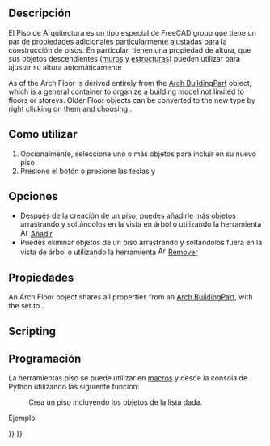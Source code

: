 <languages/>

<div class="mw-translate-fuzzy">
{{docnav/es|[[Arch_Rebar|Rebar]]|[[Arch_BuildingPart|Building Part]]|[[Arch_Workbench|Arch]]|IconL=Arch_Rebar.svg |IconC=Workbench_Arch.svg |IconR=Arch_BuildingPart.svg}}
</div>

<div class="mw-translate-fuzzy">
{{GuiCommand/es
|Name=Arch Floor
|Name/es=Arch Floor
|Workbenches=[[Arch_Workbench/es|Entorno de Arquitectura]]
|MenuLocation=Arquitectura → Piso
|Shortcut={{KEY|F}} {{KEY|L}}
|SeeAlso=
}}
</div>

<span id="Description"></span>
==Descripción==

<div class="mw-translate-fuzzy">
El Piso de Arquitectura es un tipo especial de FreeCAD group que tiene un par de propiedades adicionales particularmente ajustadas para la construcción de pisos. En particular, tienen una propiedad de altura, que sus objetos descendientes ([[Arch Wall/es|muros]] y [[Arch Structure/es|estructuras]]) pueden utilizar para ajustar su altura automáticamente
</div>

As of {{VersionPlus|0.18}} the Arch Floor is derived entirely from the [[Arch_BuildingPart|Arch BuildingPart]] object, which is a general container to organize a building model not limited to floors or storeys. Older Floor objects can be converted to the new type by right clicking on them and choosing {{incode|Convert to BuildingPart}}.

<span id="Usage"></span>
==Como utilizar==

<div class="mw-translate-fuzzy">
# Opcionalmente, seleccione uno o más objetos para incluir en su nuevo piso
# Presione el botón {{KEY|[[Image:Arch Floor.png|16px]] '''Arch Floor'''}} o presione las teclas {{KEY|F}} y {{KEY|L}}
</div>

<span id="Options"></span>
==Opciones==

<div class="mw-translate-fuzzy">
* Después de la creación de un piso, puedes añadirle más objetos arrastrando y soltándolos en la vista en árbol o utilizando la herramienta [[Image:Arch Add.png|16px]] [[Arch Add/es|Añadir]]
* Puedes eliminar objetos de un piso arrastrando y soltándolos fuera en la vista de árbol o utilizando la herramienta [[Image:Arch Remove.png|16px]] [[Arch Remove/es|Remover]]
</div>

<span id="Properties"></span>
==Propiedades==

An Arch Floor object shares all properties from an [[Arch_BuildingPart|Arch BuildingPart]], with the {{PropertyData|Ifc Type}} set to {{incode|"Building Storey"}}.

==Scripting==

<div class="mw-translate-fuzzy">
==Programación==
</div>

<div class="mw-translate-fuzzy">
La herramientas piso se puede utilizar en [[macros/es|macros]] y desde la consola de Python utilizando las siguiente funcion:
</div>

{{Code|code=
Floor = makeFloor(objectslist=None, baseobj=None, name="Floor")
}}

<div class="mw-translate-fuzzy">
:Crea un piso incluyendo los objetos de la lista dada.
</div>

Ejemplo:

{{Code|code=
import FreeCAD, Draft, Arch

p1 = FreeCAD.Vector(0, 0, 0)
p2 = FreeCAD.Vector(2000, 0, 0)
baseline = Draft.makeLine(p1, p2)
baseline2 = Draft.makeLine(p1, -1*p2)

Wall1 = Arch.makeWall(baseline, length=None, width=150, height=2000)
Wall2 = Arch.makeWall(baseline2, length=None, width=150, height=1800)
FreeCAD.ActiveDocument.recompute()

Floor = Arch.makeFloor([Wall1, Wall2])

Building = Arch.makeBuilding([Floor])
Site = Arch.makeSite(Building)
FreeCAD.ActiveDocument.recompute() 
}}


<div class="mw-translate-fuzzy">
{{docnav/es|[[Arch_Rebar|Rebar]]|[[Arch_BuildingPart|Building Part]]|[[Arch_Workbench/es|Arch]]|IconL=Arch_Rebar.svg |IconC=Workbench_Arch.svg |IconR=Arch_BuildingPart.svg}}
</div>

{{BIM_Tools_navi{{#translation:}}}}
{{Userdocnavi{{#translation:}}}}